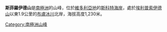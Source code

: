 {{coord|77|47|S|163|56|E|display=title}}

'''斯菲羅伊德山'''是[[南極洲|南極洲]]的山峰，位於[[維多利亞地|維多利亞地]]的[[斯科特海岸|斯科特海岸]]，處於[[埃利普索伊德山|埃利普索伊德山]]以東1.9公里的[[布盧冰川|布盧冰川]]北岸，海拔高度1,230米。

{{DEFAULTSORT:Spheroid Hill}}
[[Category:南極洲山峰|Category:南極洲山峰]]


{{ScottCoast-geo-stub}}